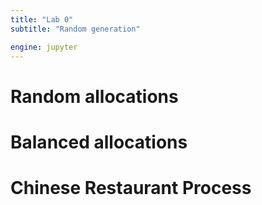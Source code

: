 ```yaml
---
title: "Lab 0"
subtitle: "Random generation"

engine: jupyter
---
```


# Random allocations

# Balanced allocations

# Chinese Restaurant Process


